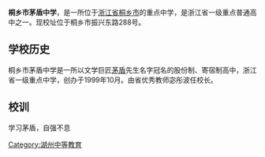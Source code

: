 {{Unreferenced|time=2022-02-01T07:06:12+00:00}}
'''桐乡市茅盾中学'''，是一所位于[[浙江省|浙江省]][[桐乡市|桐乡市]]的重点中学，是浙江省一级重点普通高中之一。现校址位于桐乡市振兴东路288号。

==学校历史==
桐乡市茅盾中学是一所以文学巨匠[[茅盾|茅盾]]先生名字冠名的股份制、寄宿制高中，浙江省一级重点中学，创办于1999年10月。由省优秀教师宓彤波任校长。 

==校训==
学习茅盾，自强不息

[[Category:湖州中等教育|Category:湖州中等教育]]